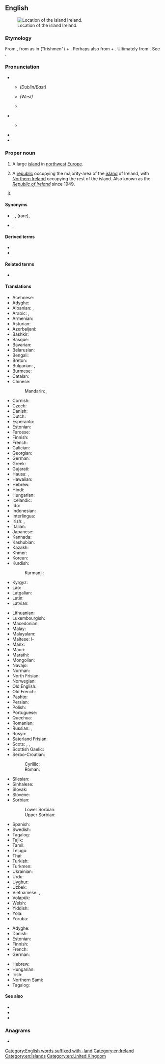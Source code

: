==English==
{{wikipedia}}
[[Image:LocationIslandIreland.png|thumb|Location of the island Ireland.]]

===Etymology===
From {{inh|en|enm|[[Ireland]], [[Irelond]], [[Irlond]], [[Irland]]}}, from {{inh|en|ang|Īr-}} as in {{m|ang|Īras}} ("Irishmen") + {{m|ang|[[land]], [[lond]]}}. Perhaps also from {{etyl|mga|en}} {{m|ga|Éire}} + {{m|en|-land}}. Ultimately from {{etyl|sga|en}} {{m|sga|Ériu||Ireland}}. See {{m|en|Irish}}.

===Pronunciation===
* {{IPA|/ˈaɪəɹlənd/|lang=en}}
** {{a|Ireland}}''(Dublin/East)'' {{IPA|[ˈɑɪɚlənd~ˈʌɪɚlənd~ˈəɪɚlənd]|lang=en}}
** {{a|Ireland}}''(West)'' {{IPA|[ˈaɪɚlənd]|lang=en}}
** {{a|GenAm}} {{IPA|[ˈäɪɚɫɪ̈nd]|lang=en}}
* {{IPA|/ˈaɪələnd/|lang=en}}
** {{a|RP}} {{IPA|[ˈɑɪələnd]|lang=en}}
* {{audio|en-us-Ireland.ogg|Audio (US)|lang=en}}
* {{rhymes|aɪə(ɹ)lənd|lang=en}}

===Proper noun===
{{en-proper noun}}

# {{senseid|en|Q22890}}A large [[island]] in [[northwest]] [[Europe]].
# {{senseid|en|Q27}}A [[republic]] occupying the majority-area of the [[island]] of Ireland, with [[Northern Ireland]] occupying the rest of the island. Also known as the ''[[Republic of Ireland]]'' since 1949.
# {{surname|lang=en}}

====Synonyms====
* {{sense|island}} {{l|en|Emerald Isle}}, {{l|en|Erin}}, {{l|en|Eire}} (rare), {{l|en|Wolfland}} {{qualifier|obsolete nickname}}
* {{sense|both}} {{l|en|Éire}}, {{l|en|Eire}}

====Derived terms====
* {{l|en|Republic of Ireland}}
* {{l|en|Northern Ireland}}

====Related terms====
* {{l|en|Irish}}

====Translations====
{{trans-top|id=Q22890|island}}
* Acehnese: {{t|ace|Irlandia}}
* Adyghe: {{t|ady|Ирландие}}
* Albanian: {{t|sq|Irlandë|f}}, {{t+|sq|Irlanda|f}} {{qualifier|definite}}
* Arabic: {{t|ar|أَيِرْلَنْدَا|f}}, {{t|ar|إِيرْلَنْدَا‏|f}}
* Armenian: {{t|hy|Իռլանդիա}}
* Asturian: {{t+|ast|Irlanda}}
* Azerbaijani: {{t+|az|İrlandiya}}
* Bashkir: {{t|ba|Ирландия|sc=Cyrl}}
* Basque: {{t+|eu|Irlanda}}
* Bavarian: {{t|bar|Irlãnd}}
* Belarusian: {{t|be|Ірла́ндыя|f}}
* Bengali: {{t|bn|আয়ারল্যান্ড}}
* Breton: {{t+|br|Iwerzhon}}
* Bulgarian: {{t+|bg|Ирла́ндия|f}}, {{t|bg|Е́йре|f}}
* Burmese: {{t|my|အိုင်ယာလန်}}
* Catalan: {{t+|ca|Irlanda|f}}
* Chinese:
*: Mandarin: {{t+|cmn|愛爾蘭|sc=Hani}}, {{t+|cmn|爱尔兰|tr=Ài'ěrlán|sc=Hani}}
* Cornish: {{t|kw|Iwerdhon}}
* Czech: {{t+|cs|Irsko|n}}
* Danish: {{t+|da|Irland}}
* Dutch: {{t+|nl|Ierland|n}}
* Esperanto: {{t+|eo|Irlando}}
* Estonian: {{t+|et|Iirimaa}}
* Faroese: {{t|fo|Írland}}
* Finnish: {{t+|fi|Irlanti}}
* French: {{t+|fr|Irlande|f}}
* Galician: {{t+|gl|Irlanda}}
* Georgian: {{t|ka|ირლანდია}}
* German: {{t+|de|Irland|n}}
* Greek: {{t+|el|Ιρλανδία|f}}
* Gujarati: {{t|gu|આયર્લેન્ડ}}
* Hausa: {{t|ha|Ireland}}, {{t|ha|Ayalan}}
* Hawaiian: {{t|haw|ʻIlelani}}
* Hebrew: {{t|he|אִירְלַנְד|tr=írland}}
* Hindi: {{t+|hi|आयरलैंड}}
* Hungarian: {{t+|hu|Írország}}
* Icelandic: {{t+|is|Írland|n}}
* Ido: {{t+|io|Irlando}}
* Indonesian: {{t|id|Irlandia}}
* Interlingua: {{t|ia|Irlanda}}
* Irish: {{t+|ga|Éire|f}}, {{t|ga|Banba|f}}
* Italian: {{t+|it|Irlanda|f}}
* Japanese: {{t+|ja|アイルランド|tr=Airurando}}
* Kannada: {{t|kn|ಐರ್ಲೆಂಡ್}}
* Kashubian: {{t|csb|Irlandëjô}}
* Kazakh: {{t|kk|Ирландия}}
* Khmer: {{t|km|អៀរឡង់|tr=ea long|sc=Khmr}}
* Korean: {{t|ko|^아일랜드}}
* Kurdish:
*: Kurmanji: {{t+|ku|Îrlenda}}
* Kyrgyz: {{t+|ky|Ирландия}}
* Lao: {{t|lo|ໄອແລນ}}
* Latgalian: {{t|ltg|Eireja|f}}
* Latin: {{t+|la|Hibernia}}
* Latvian: {{t+|lv|Īrija|f}}
{{trans-mid}}
* Lithuanian: {{t+|lt|Airija|f}}
* Luxembourgish: {{t+|lb|Irland|n}}
* Macedonian: {{t+|mk|Ирска|f}}
* Malay: {{t|ms|Ireland}}
* Malayalam: {{t|ml|അയർലന്റ്}}
* Maltese: l-{{t|mt|Irlanda}}
* Manx: {{t|gv|Nerin|f}}
* Maori: {{t|mi|Airangi}}
* Marathi: {{t|mr|आयर्लंड}}
* Mongolian: {{t+|mn|Ирланд}}
* Navajo: {{t|nv|Bitsiighaʼ Łichííʼí bikéyah}}
* Norman: {{t|nrf|Irlande|f}}
* North Frisian: {{t|frr|Irlönj}}
* Norwegian: {{t+|no|Irland}}
* Old English: {{t|ang|Írland}}
* Old French: {{t|fro|Irlande|f}}
* Pashto: {{t|ps|آيرلېنډ|m|tr=āyrlénḍ|sc=ps-Arab}}
* Persian: {{t+|fa|ایرلند|tr=irland}}
* Polish: {{t+|pl|Irlandia|f}}
* Portuguese: {{t+|pt|Irlanda|f}}
* Quechua: {{t|qu|Ilanda}}
* Romanian: {{t+|ro|Irlanda|f}}
* Russian: {{t+|ru|Ирла́ндия|f}}, {{qualifier|rare}} {{t|ru|Э́йре|f|tr=Éjrɛ}}
* Rusyn: {{t+|rue|Ірсько|f}}
* Saterland Frisian: {{t|stq|Irlound}}
* Scots: {{t|sco|Erlan}}, {{t|sco|Airlann}}, {{t|sco|Ireland}}
* Scottish Gaelic: {{t|gd|Èirinn|f}}
* Serbo-Croatian:
*: Cyrillic: {{t|sh|Ирска|f|sc=Cyrl}}
*: Roman: {{t+|sh|Irska|f}}
* Silesian: {{t|szl|Irlandyjo|f}}
* Sinhalese: {{t|si|අයර්ලන්තය}}
* Slovak: {{t+|sk|Írsko|n}}
* Slovene: {{t+|sl|Írska|f}}
* Sorbian:
*: Lower Sorbian: {{t|dsb|Irska|f}}
*: Upper Sorbian: {{t|hsb|Irska|f}}
* Spanish: {{t+|es|Irlanda|f}}
* Swedish: {{t+|sv|Irland|n}}
* Tagalog: {{t|tl|Irlanda}}
* Tajik: {{t+|tg|Ирландия}}
* Tamil: {{t|ta|அயர்லாந்து}}
* Telugu: {{t+|te|ఐర్లాండ్}}
* Thai: {{t+|th|ไอร์แลนด์}}
* Turkish: {{t+|tr|İrlanda}}
* Turkmen: {{t|tk|Irlandiýa}}
* Ukrainian: {{t+|uk|Ірла́ндія|f}}
* Urdu: {{t|ur|آئرلینڈ|tr=āyarlaiṇḍ}}
* Uyghur: {{t|ug|ئىرلاندىيە}}
* Uzbek: {{t+|uz|Irlandiya}}
* Vietnamese: {{t|vi|Ireland}}, {{t+|vi|Ái Nhĩ Lan}}
* Volapük: {{t+|vo|Lireyeän}}
* Welsh: {{t+|cy|Iwerddon|f}}
* Yiddish: {{t|yi|אירלאַנד|n}}
* Yola: {{t|yol|Irelonde}}
* Yoruba: {{t|yo|Ailandi}}
{{trans-bottom}}

{{trans-top-also|id=Q27|country|Republic of Ireland}}
* Adyghe: {{t|ady|Ирландие}}
* Danish: {{t+|da|Irland}}
* Estonian: {{t+|et|Iirimaa}}
* Finnish: {{t+|fi|Irlanti}}
* French: {{t+|fr|Irlande}}
* German: {{t+|de|Irland}}
{{trans-mid}}
* Hebrew: {{t|he|אִירְלַנְד|tr=ireland}}
* Hungarian: {{t+|hu|Írország}}
* Irish: {{t+|ga|Éire}}
* Northern Sami: {{t|se|Irlánda}}
* Tagalog: {{t|tl|Irlanda}}
{{trans-bottom}}

====See also====
* {{l|en|Appendix:Place names in Ireland}}
* {{list:countries of Europe/en}}{{topics|en|Countries in Europe}}
* {{l|en|Hiberno-English}}

===Anagrams===
* {{anagrams|en|Ladnier|Reiland|lindera}}

[[Category:English words suffixed with -land]]

[[Category:en:Ireland]]
[[Category:en:Islands]]
[[Category:en:United Kingdom]]